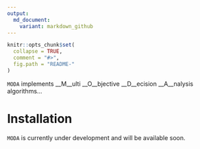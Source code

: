 ```yaml
---
output:
  md_document:
    variant: markdown_github
---
```


<!-- README.md is generated from README.Rmd. Please edit that file -->

```r
knitr::opts_chunk$set(
  collapse = TRUE,
  comment = "#>",
  fig.path = "README-"
)
```

`MODA` implements __M__ulti __O__bjective __D__ecision __A__nalysis algorithms... 

# Installation

`MODA` is currently under development and will be available soon.


